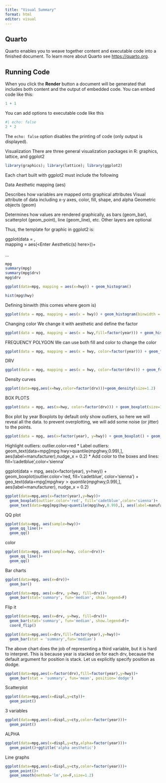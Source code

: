 ```yaml
---
title: "Visual Summary"
format: html
editor: visual
---
```


## Quarto

Quarto enables you to weave together content and executable code into a finished document. To learn more about Quarto see <https://quarto.org>.

## Running Code

When you click the **Render** button a document will be generated that includes both content and the output of embedded code. You can embed code like this:

```r
1 + 1
```

You can add options to executable code like this

```r
#| echo: false
2 * 2
```

The `echo: false` option disables the printing of code (only output is displayed).

Visualization
There are three general visualization packages in R: graphics, lattice, and ggplot2

```r
library(graphics); library(lattice); library(ggplot2)

```

Each chart built with ggplot2 must include the following

Data
Aesthetic mapping (aes)

Describes how variables are mapped onto graphical attributes
Visual attribute of data including x-y axes, color, fill, shape, and alpha
Geometric objects (geom)

Determines how values are rendered graphically, as bars (geom_bar), scatterplot (geom_point), line (geom_line), etc.
Other layers are optional

Thus, the template for graphic in ggplot2 is:

ggplot(data = <Enter Data Here>,  
       mapping = aes(<Enter Aesthetic(s) here>))+   
  <Enter geom function here>                        
  ...                                           
  
  
```r
mpg
summary(mpg)
summary(mpg$drv)
mpg$drv
```

  
```r
ggplot(data=mpg, mapping = aes(x=hwy)) + geom_histogram()
```
  
  
```r
hist(mpg$hwy)
```
  
  
  
  Defining binwith (this comes where geom is)
  
  
```r
ggplot(data = mpg, mapping = aes(x = hwy)) + geom_histogram(binwidth = 2)
```
  
Changing color
We change it with aesthetic and define the factor

```r
ggplot(data = mpg, mapping = aes(x = hwy,fill=factor(year))) + geom_histogram(binwidth = 2)
```

  
  FREQUENCY POLYGON
  We can use both fill and color to change the color
  
```r
ggplot(data = mpg, mapping = aes(x = hwy, color=factor(year))) + geom_freqpoly(size=1.2)
```
  
  DRV
  
```r
ggplot(data = mpg, mapping = aes(x = hwy, color=factor(drv))) + geom_freqpoly(size=1.2)
```
  
  
  Density curves
  
```r
ggplot(data=mpg,aes(x=hwy,color=factor(drv)))+geom_density(size=1.2)
```
  
  
  BOX PLOTS
  
```r
ggplot(data = mpg, aes(x=hwy, color=factor(drv))) + geom_boxplot(size=1.2)
```
  
Box plot by year
Boxplots by default only show outliers, so here we will reveal all the data. to prevent overplotting, we will add some noise (or jitter) to the points.

```r
ggplot(data = mpg, aes(x=factor(year), y=hwy)) + geom_boxplot() + geom_jitter(width = 0.2, alpha = 0.2)
```
Highlight outliers: outlier.color=red * Label outliers: geom_text(data=mpg[mpg
hwy>quantile(mpghwy,0.99),], aes(label=manufacturer),nudge_x = 0.2) * Add color to the boxes and lines: fill=‘cadetblue’,color=‘sienna’


ggplot(data = mpg, aes(x=factor(year), y=hwy)) + geom_boxplot(outlier.color='red, fill='cadetblue', color='sienna') + geo_text(data=mpg[mpg$hwy>quantile(mpg$hwy,0.99),], aes(label=manufacturer), nudge_x = 0.2)


  

```r
ggplot(data=mpg,aes(x=factor(year),y=hwy))+
  geom_boxplot(outlier.color='red', fill='cadetblue',color='sienna')+
  geom_text(data=mpg[mpg$hwy>quantile(mpg$hwy,0.99),], aes(label=manufacturer),nudge_x = 0.2)
```

QQ plot

```r
ggplot(data=mpg, aes(sample=hwy))+
  geom_qq_line()+
  geom_qq()
```

color

```r
ggplot(data=mpg, aes(sample=hwy, color=drv))+
  geom_qq_line()+
  geom_qq()
```

Bar charts


```r
ggplot(data=mpg, aes(x=drv))+
  geom_bar()
```

```r
ggplot(data=mpg, aes(x=drv, y=hwy, fill=drv))+
  geom_bar(stat='summary', fun='median', show.legend=F)

```


Flip it

```r
ggplot(data=mpg, aes(x=drv, y=hwy, fill=drv))+
  geom_bar(stat='summary', fun='median', show.legend=F)+
  coord_flip()
```


```r
ggplot(data=mpg,aes(x=drv,fill=factor(year),y=hwy))+
  geom_bar(stat = 'summary',fun='median')
```

The above chart does the job of representing a third variable, but it is hard to interpret. This is because year is stacked on for each drv, because the default argument for position is stack. Let us explicitly specify position as dodge.



```r
ggplot(data=mpg,aes(x=factor(drv),fill=factor(year),y=hwy))+
  geom_bar(stat = 'summary', fun='mean', position='dodge')
```

Scatterplot

```r
ggplot(data=mpg,aes(x=displ,y=cty))+
  geom_point()
```

3 variables

```r
ggplot(data=mpg,aes(x=displ,y=cty,color=factor(year)))+
  geom_point()
```


ALPHA

```r
ggplot(data=mpg,aes(x=displ,y=cty,alpha=factor(year)))+
  geom_point()+ggtitle('alpha aesthetic')
```
Line graphs
```r

ggplot(data=mpg,aes(x=displ,y=cty,color=factor(year)))+
  geom_point()+
  geom_smooth(method='lm',se=F,size=1.2)
```

  